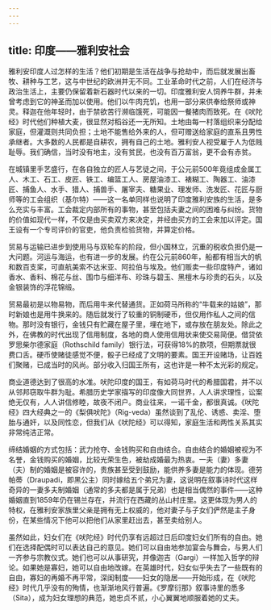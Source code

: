 ```yaml
---
---
---
```

title: 印度——雅利安社会
---



雅利安印度人过怎样的生活？他们初期是生活在战争与抢劫中，而后就发展出畜牧、耕种与工艺，这与中世纪的欧洲并无不同。工业革命时代之前，人们在经济与政治生活上，主要仍保留着新石器时代以来的一切。印度雅利安人饲养牛群，并未曾考虑到它的神圣而加以使用。他们以牛肉充饥，也用一部分来供奉给祭师或神灵。释迦在他年轻时，由于禁欲苦行濒临饿死，可能因一餐猪肉而致死。在《吠陀经》时代他们种植大麦，很显然对稻谷还一无所知。土地由每一村落组织来分配给家庭，但灌溉则共同负担；土地不能售给外来的人，但可赠送给家庭的直系且男性承继者。大多数的人民都是自耕农，拥有自己的土地。雅利安人视受雇于人为低贱耻辱。我们确信，当时没有地主，没有贫民，也没有百万富翁，更不会有赤贫。

在城镇里手艺盛行，在各自独立的匠人与艺徒之间，于公元前500年竟组成金属工人、木工、石工、皮匠、铁工、编篮工人、房屋油漆工、裱糊工、陶器工、油漆匠、捕鱼人、水手、猎人、捕兽手、屠宰夫、糖果业、理发师、洗发匠、花匠与厨师等的工会组织（基尔特）——这一名单同样也说明了印度雅利安族的生活，是多么充实与丰富。工会裁定内部所有的事物，甚至包括夫妻之间的困难与纠纷。货物的价值如现代一样，不仅是由买卖双方来决定，并经由买方的工会来加以评定。国王设有一个专司评价的官吏，他负责检验货物，并算定价格。

贸易与运输已进步到使用马与双轮车的阶段，但小国林立，沉重的税收负担仍是一大问题。河运与海运，也有进一步的发展。约在公元前860年，船都有相当大的帆和数百支桨，可直航美索不达米亚、阿拉伯与埃及。他们贩卖一些印度特产，诸如香水、香料、棉花与丝、围巾与细洋布、珍珠与碧玉、黑檀木与珍贵的石头，以及金银装饰的浮花锦缎。

贸易最初是以物易物，而后用牛来代替通货。正如荷马所称的“牛载来的姑娘”，那时新娘也是用牛换来的。随后就发行了较重的铜制硬币，但仅用作私人之间的信物。那时没有银行，金钱只有贮藏在屋子里，埋在地下，或存放在朋友处。除此之外，在佛教的时代出现了信用制度，各地的商人使用信用状来使交易简便。借贷依罗思柴尔德家庭（Rothschild family）银行法，可获得18%的款项，但期票就很费口舌。硬币使赌徒感觉不便，骰子已经成了文明的要素。国王开设赌场，让百姓们聚赌，已成当时的风尚。部分收入归国王所有，这也许是一种不太光彩的规定。

商业道德达到了很高的水准。吠陀印度的国王，有如荷马时代的希腊国君，并不以从邻邦窃取牛群为耻。希腊历史学家描写的印度像大同世界，人人讲求理性，讼案绝无仅有，人人讲信修睦，故夜不闭户。商业往来，一诺千金，都很真诚。《吠陀经》四大经典之一的《梨俱吠陀》（Rig-veda）虽然谈到了乱伦、诱惑、卖淫、堕胎与通奸，以及同性恋，但我们从《吠陀经》可以得知，家庭生活和两性关系其实非常纯洁正常。

缔结婚姻的方式包括：武力抢夺、金钱购买和自由结合。自由结合的婚姻被视为不名誉，金钱购买的婚姻，比较光荣生色，被劫成婚最为热衷。一夫（妻）多妻（夫）制的婚姻是被容许的，贵族甚至受到鼓励，能供养多妻是能力的体现。德劳帕蒂（Draupadi，即黑公主）同时嫁给五个弟兄为妻，这说明在叙事诗时代这样奇异的一妻多夫制婚姻（通常的多夫都是属于兄弟）也是相当偶然的事件——这种婚姻直到1859年仍在锡兰存在，并流行在西藏的丛山村庄里。这更体现为男人的特权，在雅利安家族里父亲是拥有无上权威的，他对妻子与子女们俨然是主子身份，在某些情况下他可以把他们从家里赶出去，甚至卖给别人。

虽然如此，妇女们在《吠陀经》时代仍享有远超过日后印度妇女们所有的自由。她们在选择配偶时可以表达自己的意见。她们可以自由地参加宴会与舞会，与男人们一齐参与宗教仪式。她们也可以从事研究，并像迦吉（Gargi）一样加入哲学的辩论。如果她是寡妇，她可以自由地改嫁。在英雄时代，妇女似乎失去了一些既有的自由，寡妇的再婚不再平常，深闺制度——妇女的隐居——开始形成，在《吠陀经》时代几乎没有的殉情，也渐渐地风行普遍。《罗摩衍那》叙事诗里的悉多（Sita），成为妇女理想的典范，她忠贞不贰，小心翼翼地顺服着她的丈夫。